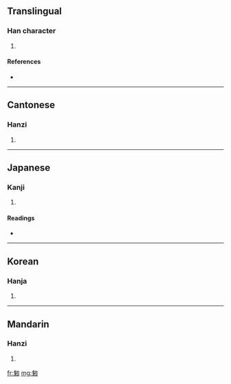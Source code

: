 ==Translingual==

===Han character===
{{Han char|rn=20|rad=勹|as=10|sn=12|four=2742<sub>0</sub>|canj=心竹竹弓 (PHHN)}}

# {{defn|Han}}

====References====
* {{Han ref|kx=0151.370|dkj=02549|dj=0341.210|hdz=10260.140|uh=5311|ud=21265|bh=D863|bd=55395}}

----

==Cantonese==

===Hanzi===
{{yue-hanzi|jyut=|y=kung4}}

# {{defn|Cantonese}}

----

==Japanese==

===Kanji===
{{ja-kanji|grade=|rs=勹10}}

# {{defn|Japanese}}

====Readings====
* {{ja-readings|on=[[きゅう]] (kyū), [[く]] (ku), [[きく]] (kiku), [[こく]] (koku)|kun=[[うやまう]] (uyamau)}}

----

==Korean==

===Hanja===
{{ko-hanja|hangeul=궁|rv=gung|mr=kung}}

# {{defn|Korean}}

----

==Mandarin==

===Hanzi===
{{cmn-hanzi|pin=[[gōng]] ([[gong1]])|wg=kung<sup>1</sup>}}

# {{defn|Mandarin}}

[[fr:匑]]
[[mg:匑]]